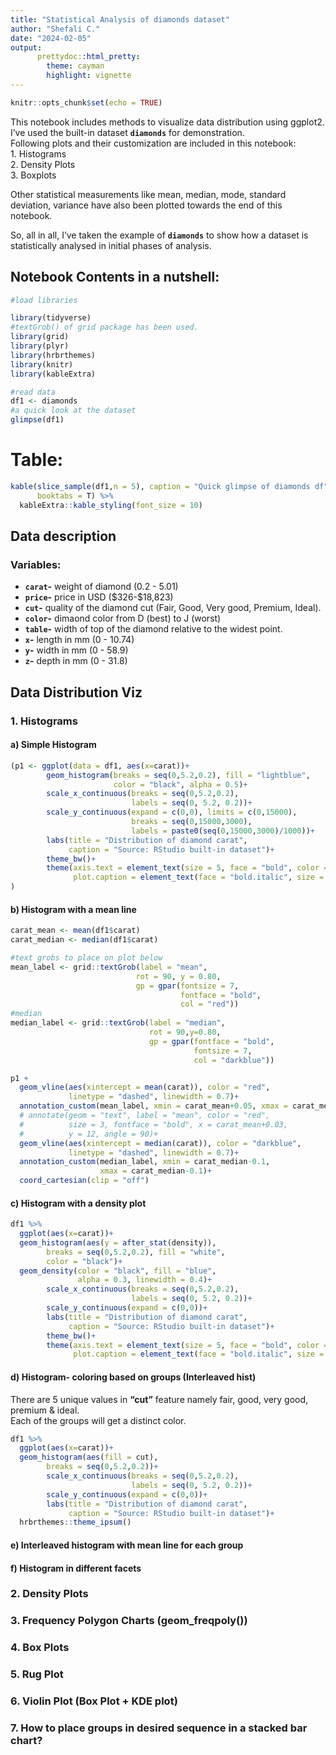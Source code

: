 ```yaml
---
title: "Statistical Analysis of diamonds dataset"
author: "Shefali C."
date: "2024-02-05"
output: 
      prettydoc::html_pretty:
        theme: cayman
        highlight: vignette
---
```


```r
knitr::opts_chunk$set(echo = TRUE)
```

This notebook includes methods to visualize data distribution using ggplot2. I've used the built-in dataset **`diamonds`** for demonstration.  
Following plots and their customization are included in this notebook:  
1. Histograms  
2. Density Plots  
3. Boxplots  

Other statistical measurements like mean, median, mode, standard deviation, variance have also been plotted towards the end of this notebook.  

So, all in all, I've taken the example of **`diamonds`** to show how a dataset is statistically analysed in initial phases of analysis.  

## Notebook Contents in a nutshell:

```r
#load libraries

library(tidyverse)
#textGrob() of grid package has been used.
library(grid)
library(plyr)
library(hrbrthemes)
library(knitr)
library(kableExtra)
``` 



```r
#read data
df1 <- diamonds
#a quick look at the dataset
glimpse(df1)
```

# Table:

```r

kable(slice_sample(df1,n = 5), caption = "Quick glimpse of diamonds df",
      booktabs = T) %>% 
  kableExtra::kable_styling(font_size = 10)
```

## Data description  


### Variables: 

- **`carat`-** weight of diamond (0.2 - 5.01)  
- **`price`-** price in USD (\$326-\$18,823)  
- **`cut`-** quality of the diamond cut (Fair, Good, Very good, Premium, Ideal).  
- **`color`-** dimaond color from D (best) to J (worst)  
- **`table`-** width of top of the diamond relative to the widest point.  
- **`x`-** length in mm (0 - 10.74)  
- **`y`-** width in mm (0 - 58.9)  
- **`z`-** depth in mm (0 - 31.8)  


## Data Distribution Viz 

### 1. Histograms

#### a) Simple Histogram

```r
(p1 <- ggplot(data = df1, aes(x=carat))+
        geom_histogram(breaks = seq(0,5.2,0.2), fill = "lightblue",
                       color = "black", alpha = 0.5)+
        scale_x_continuous(breaks = seq(0,5.2,0.2),
                           labels = seq(0, 5.2, 0.2))+
        scale_y_continuous(expand = c(0,0), limits = c(0,15000),
                           breaks = seq(0,15000,3000),
                           labels = paste0(seq(0,15000,3000)/1000))+
        labs(title = "Distribution of diamond carat",
             caption = "Source: RStudio built-in dataset")+
        theme_bw()+
        theme(axis.text = element_text(size = 5, face = "bold", color = "black"),
              plot.caption = element_text(face = "bold.italic", size = 6,hjust = 0))
)
```

#### b) Histogram with a mean line

```r
carat_mean <- mean(df1$carat)
carat_median <- median(df1$carat)
```

```r
#text grobs to place on plot below
mean_label <- grid::textGrob(label = "mean",
                            rot = 90, y = 0.80,
                            gp = gpar(fontsize = 7,
                                      fontface = "bold",
                                      col = "red"))
#median
median_label <- grid::textGrob(label = "median",
                               rot = 90,y=0.80,
                               gp = gpar(fontface = "bold",
                                         fontsize = 7,
                                         col = "darkblue"))
```



```r
p1 +
  geom_vline(aes(xintercept = mean(carat)), color = "red",
             linetype = "dashed", linewidth = 0.7)+
  annotation_custom(mean_label, xmin = carat_mean+0.05, xmax = carat_mean+0.05)+
  # annotate(geom = "text", label = "mean", color = "red",
  #          size = 3, fontface = "bold", x = carat_mean+0.03,
  #          y = 12, angle = 90)+
  geom_vline(aes(xintercept = median(carat)), color = "darkblue",
             linetype = "dashed", linewidth = 0.7)+
  annotation_custom(median_label, xmin = carat_median-0.1,
                    xmax = carat_median-0.1)+
  coord_cartesian(clip = "off")
```




#### c) Histogram with a density plot

```r
df1 %>% 
  ggplot(aes(x=carat))+
  geom_histogram(aes(y = after_stat(density)),
        breaks = seq(0,5.2,0.2), fill = "white",
        color = "black")+
  geom_density(color = "black", fill = "blue",
               alpha = 0.3, linewidth = 0.4)+
        scale_x_continuous(breaks = seq(0,5.2,0.2),
                           labels = seq(0, 5.2, 0.2))+
        scale_y_continuous(expand = c(0,0))+
        labs(title = "Distribution of diamond carat",
             caption = "Source: RStudio built-in dataset")+
        theme_bw()+
        theme(axis.text = element_text(size = 5, face = "bold", color = "black"),
              plot.caption = element_text(face = "bold.italic", size = 6,hjust = 0))
```


#### d) Histogram- coloring based on groups (Interleaved hist)

There are 5 unique values in **"cut"** feature namely fair, good, very good, premium & ideal.  
Each of the groups will get a distinct color.  

```r
df1 %>% 
  ggplot(aes(x=carat))+
  geom_histogram(aes(fill = cut),
        breaks = seq(0,5.2,0.2))+
        scale_x_continuous(breaks = seq(0,5.2,0.2),
                           labels = seq(0, 5.2, 0.2))+
        scale_y_continuous(expand = c(0,0))+
        labs(title = "Distribution of diamond carat",
             caption = "Source: RStudio built-in dataset")+
  hrbrthemes::theme_ipsum()
```





#### e) Interleaved histogram with mean line for each group



#### f) Histogram in different facets

### 2. Density Plots

### 3. Frequency Polygon Charts (geom_freqpoly()) 

### 4. Box Plots

### 5. Rug Plot

### 6. Violin Plot (Box Plot + KDE plot)

### 7. How to place groups in desired sequence in a stacked bar chart?
















